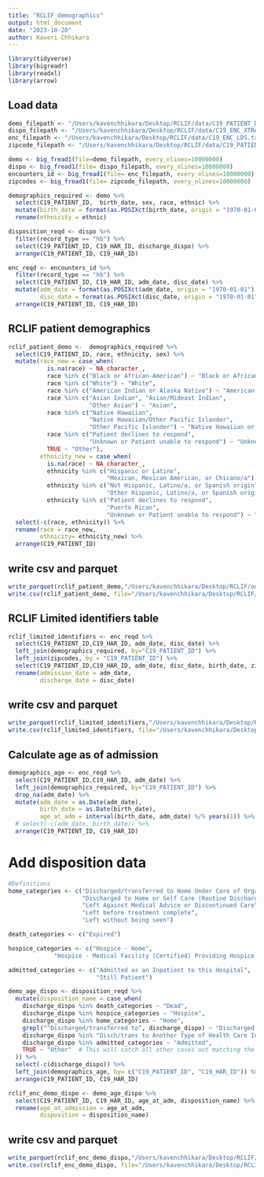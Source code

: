 ```yaml
---
title: "RCLIF_demographics"
output: html_document
date: "2023-10-20"
author: Kaveri Chhikara
---
```


```r
library(tidyverse)
library(bigreadr)
library(readxl)
library(arrow)
```

## Load data

```r
demo_filepath <- "/Users/kavenchhikara/Desktop/RCLIF/data/C19_PATIENT_DEMO_LDS.txt"
dispo_filepath <- "/Users/kavenchhikara/Desktop/RCLIF/data/C19_ENC_XTRA_LDS.txt"
enc_filepath <- "/Users/kavenchhikara/Desktop/RCLIF/data/C19_ENC_LDS.txt"
zipcode_filepath <- "/Users/kavenchhikara/Desktop/RCLIF/data/C19_PATIENT_ZIP_CODE_LDS.txt"
```

```r
demo <- big_fread1(file=demo_filepath, every_nlines=10000000)
dispo <- big_fread1(file= dispo_filepath, every_nlines=10000000)
encounters_id <- big_fread1(file= enc_filepath, every_nlines=10000000)
zipcodes <- big_fread1(file= zipcode_filepath, every_nlines=10000000)
```

```r
demographics_required <- demo %>% 
  select(C19_PATIENT_ID,  birth_date, sex, race, ethnic) %>% 
  mutate(birth_date = format(as.POSIXct(birth_date, origin = "1970-01-01"),  "%Y-%m-%d %H:%M:%S")) %>% 
  rename(ethnicity = ethnic)

disposition_reqd <- dispo %>% 
  filter(record_type == "hb") %>% 
  select(C19_PATIENT_ID, C19_HAR_ID, discharge_dispo) %>% 
  arrange(C19_PATIENT_ID, C19_HAR_ID)

enc_reqd <- encounters_id %>% 
  filter(record_type == "hb") %>% 
  select(C19_PATIENT_ID, C19_HAR_ID, adm_date, disc_date) %>% 
  mutate(adm_date = format(as.POSIXct(adm_date, origin = "1970-01-01"),  "%Y-%m-%d %H:%M:%S"),
         disc_date = format(as.POSIXct(disc_date, origin = "1970-01-01"),  "%Y-%m-%d %H:%M:%S")) %>%
  arrange(C19_PATIENT_ID, C19_HAR_ID) 
```


## RCLIF patient demographics 
```r
rclif_patient_demo <-  demographics_required %>% 
  select(C19_PATIENT_ID, race, ethnicity, sex) %>% 
  mutate(race_new = case_when(
           is.na(race) ~ NA_character_,
           race %in% c("Black or African-American") ~ "Black or African-American",
           race %in% c("White") ~ "White",
           race %in% c("American Indian or Alaska Native") ~ "American Indian or Alaska Native",
           race %in% c("Asian Indian", "Asian/Mideast Indian", 
                       "Other Asian") ~ "Asian",
           race %in% c("Native Hawaiian", 
                       "Native Hawaiian/Other Pacific Islander", 
                       "Other Pacific Islander") ~ "Native Hawaiian or Other Pacific Islander",
           race %in% c("Patient declines to respond", 
                       "Unknown or Patient unable to respond") ~ "Unknown",
           TRUE ~ "Other"),
         ethnicity_new = case_when(
           is.na(race) ~ NA_character_,
           ethnicity %in% c("Hispanic or Latino", 
                            "Mexican, Mexican American, or Chicano/a") ~ "Hispanic",
           ethnicity %in% c("Not Hispanic, Latino/a, or Spanish origin", 
                            "Other Hispanic, Latino/a, or Spanish origin") ~ "Not Hispanic",
           ethnicity %in% c("Patient declines to respond", 
                            "Puerto Rican", 
                            "Unknown or Patient unable to respond") ~ "Unknown")) %>% 
  select(-c(race, ethnicity)) %>% 
  rename(race = race_new,
         ethnicity= ethnicity_new) %>% 
  arrange(C19_PATIENT_ID)
```

## write csv and parquet

```r
write_parquet(rclif_patient_demo,"/Users/kavenchhikara/Desktop/RCLIF/output/RCLIF_patient_demographics.parquet")
write.csv(rclif_patient_demo, file="/Users/kavenchhikara/Desktop/RCLIF/output/RCLIF_patient_demographics.csv")
```

## RCLIF Limited identifiers table

```r
rclif_limited_identifiers <- enc_reqd %>% 
  select(C19_PATIENT_ID,C19_HAR_ID, adm_date, disc_date) %>%
  left_join(demographics_required, by="C19_PATIENT_ID") %>%
  left_join(zipcodes, by = "C19_PATIENT_ID") %>% 
  select(C19_PATIENT_ID,C19_HAR_ID, adm_date, disc_date, birth_date, zip_code) %>% 
  rename(admission_date = adm_date,
         discharge_date = disc_date)
```

## write csv and parquet

```r
write_parquet(rclif_limited_identifiers,"/Users/kavenchhikara/Desktop/RCLIF/output/RCLIF_limited_identifers.parquet")
write.csv(rclif_limited_identifiers, file="/Users/kavenchhikara/Desktop/RCLIF/output/RCLIF_limited_identifers.csv")
```

## Calculate age as of admission

```r
demographics_age <- enc_reqd %>% 
  select(C19_PATIENT_ID,C19_HAR_ID, adm_date) %>%
  left_join(demographics_required, by="C19_PATIENT_ID") %>% 
  drop_na(adm_date) %>% 
  mutate(adm_date = as.Date(adm_date),
         birth_date = as.Date(birth_date),
         age_at_adm = interval(birth_date, adm_date) %/% years(1)) %>% 
  # select(-c(adm_date, birth_date)) %>% 
  arrange(C19_PATIENT_ID, C19_HAR_ID)
```

# Add disposition data

```r
#Definitions
home_categories <- c("Discharged/transferred to Home Under Care of Organized Home Health Service Org",
                     "Discharged to Home or Self Care (Routine Discharge)",
                     "Left Against Medical Advice or Discontinued Care",
                     "Left before treatment complete",
                     "Left without being seen")

death_categories <- c("Expired")

hospice_categories <- c("Hospice - Home",
             "Hospice - Medical Facility (Certified) Providing Hospice Level of Care")

admitted_categories <- c("Admitted as an Inpatient to this Hospital",
                         "Still Patient")
```

```r
demo_age_dispo <- disposition_reqd %>% 
  mutate(disposition_name = case_when(
    discharge_dispo %in% death_categories ~ "Dead",
    discharge_dispo %in% hospice_categories ~ "Hospice",
    discharge_dispo %in% home_categories ~ "Home",
    grepl("^Discharged/transferred to", discharge_dispo) ~ "Discharged to another facility",
    discharge_dispo %in% "Disch/trans to Another Type of Health Care Inst not Defined Elsewhere in this List" ~ "Discharged to another facility",
    discharge_dispo %in% admitted_categories ~ "Admitted",
    TRUE ~ "Other"  # This will catch all other cases not matching the above conditions. This includes missing values, and Error on Registrations
  )) %>% 
  select(-c(discharge_dispo)) %>% 
  left_join(demographics_age, by= c("C19_PATIENT_ID", "C19_HAR_ID")) %>% 
  arrange(C19_PATIENT_ID, C19_HAR_ID)
```

```r
rclif_enc_demo_dispo <- demo_age_dispo %>% 
  select(C19_PATIENT_ID, C19_HAR_ID, age_at_adm, disposition_name) %>% 
  rename(age_at_admission = age_at_adm,
         disposition = disposition_name)
```

## write csv and parquet

```r
write_parquet(rclif_enc_demo_dispo,"/Users/kavenchhikara/Desktop/RCLIF/output/RCLIF_encounter_demographics_dispo.parquet")
write.csv(rclif_enc_demo_dispo, file="/Users/kavenchhikara/Desktop/RCLIF/output/RCLIF_encounter_demographics_dispo.csv")
```

